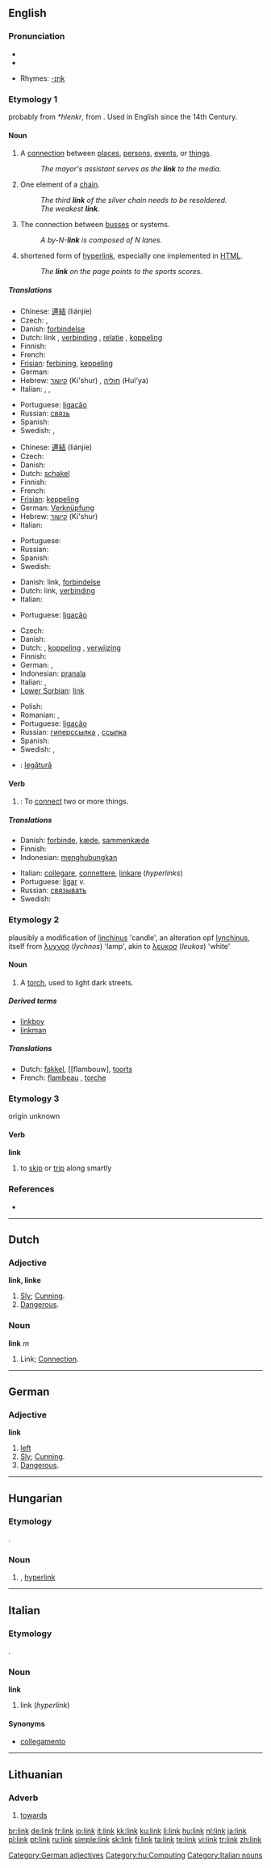 ==English==

===Pronunciation===
* {{IPA|/liŋk/}}
* {{audio|en-us-link.ogg|Audio (US)}}

* Rhymes: [[Rhymes:English:-ɪŋk|-ɪŋk]]

===Etymology 1===
{{OE.}} {{term|linke}} probably from {{ON.}} ''*hlenkr'', from {{PG.}}.  Used in English since the 14th Century.

====Noun====
{{en-noun}}

# A [[connection]] between [[place]]s, [[person]]s, [[event]]s, or [[thing]]s.
#: ''The mayor's assistant serves as the '''link''' to the media.''
# One element of a [[chain]].
#: ''The third '''link''' of the silver chain needs to be resoldered.''
#: ''The weakest '''link'''.''
# {{computing}} The connection between [[bus]]ses or systems.
#: ''A by-N-'''link''' is composed of N lanes.''
# {{computing}} shortened form of [[hyperlink]], especially one implemented in [[HTML]].
#: ''The '''link''' on the page points to the sports scores.''

=====Translations=====
{{trans-top|connection}}
* Chinese: [[連結]] (liánjíe)
* Czech: {{t-|cs|spojení|n}}, {{t-|cs|propojení|n}}
* Danish: [[forbindelse]] {{c}}
* Dutch: link {{m}}, [[verbinding]] {{f}} , [[relatie]] {{f}} , [[koppeling]] {{f}}
* Finnish: {{t+|fi|yhteys}}
* French: {{t+|fr|lien|m}}
* [[Frisian]]: [[ferbining]], [[keppeling]]
* German: {{t+|de|Verbindung|f}}
* Hebrew: [[קישור]] (Ki'shur) {{m}}, [[חוליה]] (Hul'ya) {{f}}
* Italian: {{t+|it|collegamento|m}}, {{t+|it|lega|f}}, {{t+|it|connessione|f}}
{{trans-mid}}
* Portuguese: [[ligação]] {{f}}
* Russian: [[связь]] {{f}}
* Spanish: {{t+|es|enlace}}
* Swedish: {{t-|sv|anknytning|c}}, {{t-|sv|länk|c}}
{{trans-bottom}}

{{trans-top|element of a chain}}
* Chinese: [[連結]] (liánjíe)
* Czech: {{t-|cs|článek|m}}
* Danish: {{t-|da|led}}
* Dutch: [[schakel]]
* Finnish: {{t+|fi|linkki}}
* French: {{t+|fr|maillon}}
* [[Frisian]]: [[keppeling]]
* German: [[Verknüpfung]] {{f}}
* Hebrew: [[קישור]] (Ki'shur) {{m}}
* Italian: {{t+|it|anello|m}}
{{trans-mid}}
* Portuguese: {{t-|pt|elo|m}}
* Russian: {{t+|ru|звено|sc=Cyrl}}
* Spanish: {{t-|es|eslabón}}
* Swedish: {{t-|sv|länk|c}}
{{trans-bottom}}

{{trans-top|computing: connection between busses or systems}}
* Danish: link, [[forbindelse]]
* Dutch: link, [[verbinding]]
* Italian: {{t+|it|connessione|f}}
{{trans-mid}}
* Portuguese: [[ligação]] {{f}}
{{trans-bottom}}

{{trans-top|computing: hyperlink}}
* Czech: {{t-|cs|odkaz|m}}
* Danish: {{t-|da|link}}
* Dutch: {{t+|nl|link}}, [[koppeling]] {{f}}, [[verwijzing]] {{f}}
* Finnish: {{t+|fi|linkki}}
* German: {{t+|de|Link}} {{m}}, {{t-|de|Hyperlink}} {{m}}
* Indonesian: [[pranala]]
* Italian: {{t+|it|link}} {{m}}, {{t+|it|collegamento|m}}
* [[Lower Sorbian]]: [[#Lower Sorbian|link]] {{m}}
{{trans-mid}}
* Polish: {{t+|pl|link}} {{m}}
* Romanian: {{t-|ro|hyperlink|n}}, {{t-|ro|legătură|f}}
* Portuguese: [[ligação]] {{f}}
* Russian: [[гиперссылка]] {{f}} , [[ссылка]] {{f}}
* Spanish: {{t-|es|hipervínculo}}
* Swedish: {{t-|sv|hyperlänk|c}}, {{t-|sv|länk|c}}
{{trans-bottom}}

{{checktrans}}
* {{ttbc|Romanian}}: [[legătură]] {{f}}

====Verb====
{{en-verb}}

# {{transitive}}: To [[connect]] two or more things.

=====Translations=====
{{trans-top|to connect things}}
* Danish: [[forbinde]], [[kæde]], [[sammenkæde]]
* Finnish: {{t+|fi|yhdistää}}
* Indonesian: [[menghubungkan]]
{{trans-mid}}
* Italian: [[collegare]], [[connettere]], [[linkare]] (''hyperlinks'')
* Portuguese: [[ligar]] ''v.''
* Russian: [[связывать]]
* Swedish: {{t-|sv|länka}}
{{trans-bottom}}

===Etymology 2===
plausibly a modification of {{ML.}} [[linchinus]] 'candle', an alteration opf {{L.}} [[lynchinus]], itself from {{AGr.}} [[λυχνοσ]] (''lychnos'') 'lamp', akin to {{Gr.}} [[λευκοσ]] (''leukos'') 'white'

====Noun====
{{en-noun}}

# {{obsolete}} A [[torch]], used to light dark streets.

=====Derived terms=====
* [[linkboy]]
* [[linkman]]

=====Translations=====
* Dutch: [[fakkel]], [[flambouw], [[toorts]]
* French: [[flambeau]] {{m}}, [[torche]] {{f}}

===Etymology 3===
origin unknown

====Verb====
'''link'''

# {{Scottish}} to [[skip]] or [[trip]] along smartly

===References===
* {{R:Websters}}

----

==Dutch==

===Adjective===
'''link, linke'''

# [[Sly]]; [[Cunning]].
# [[Dangerous]].

===Noun===
'''link''' ''m''

# Link; [[Connection]].

----

==German==

===Adjective===
'''link'''

# [[left]]
# [[Sly]]; [[Cunning]].
# [[Dangerous]].

[[Category:German adjectives]]

----

==Hungarian==

===Etymology===
{{E.|hu}} {{term|lang=en|link}}.

===Noun===
{{hu-noun|ek}}

# {{l|en|link}}, [[hyperlink]]

[[Category:hu:Computing]]

----

==Italian==

===Etymology===
{{E.|it}} {{term|lang=en|link}}.

===Noun===
'''link''' {{m}} {{inv}}

# link (''hyperlink'')

====Synonyms====
* [[collegamento]]

[[Category:Italian nouns]]

----

==Lithuanian==

===Adverb===
{{infl|lt|adverb}}

# [[towards]]

[[br:link]]
[[de:link]]
[[fr:link]]
[[io:link]]
[[it:link]]
[[kk:link]]
[[ku:link]]
[[li:link]]
[[hu:link]]
[[nl:link]]
[[ja:link]]
[[pl:link]]
[[pt:link]]
[[ru:link]]
[[simple:link]]
[[sk:link]]
[[fi:link]]
[[ta:link]]
[[te:link]]
[[vi:link]]
[[tr:link]]
[[zh:link]]